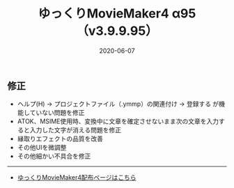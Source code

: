 ﻿---
title: ゆっくりMovieMaker4 α95 （v3.9.9.95）
date: 2020-06-07
tags: [YMM4,お知らせ]
---
## 修正
- ヘルプ(H) → プロジェクトファイル（.ymmp）の関連付け → 登録する が機能していない問題を修正
- ATOK、MSIME使用時、変換中に文章を確定させないまま次の文章を入力すると入力した文字が消える問題を修正
- 縁取りエフェクトの品質を改善
- その他UIを微調整
- その他細かい不具合を修正

---

- [ゆっくりMovieMaker4配布ページはこちら](/ymm4/)
